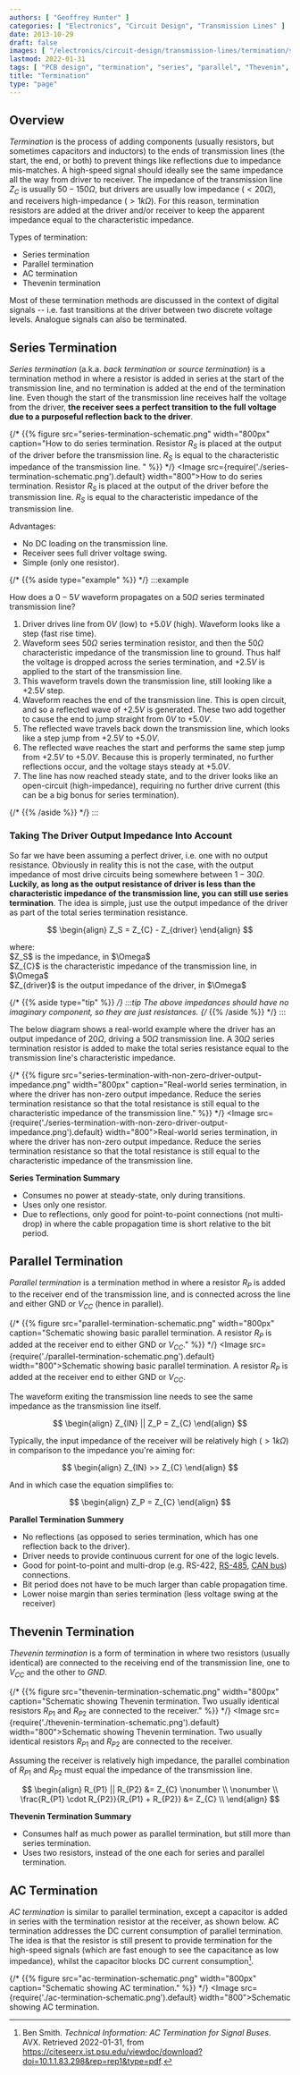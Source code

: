 ```yaml
---
authors: [ "Geoffrey Hunter" ]
categories: [ "Electronics", "Circuit Design", "Transmission Lines" ]
date: 2013-10-29
draft: false
images: [ "/electronics/circuit-design/transmission-lines/termination/series-termination-schematic.png" ]
lastmod: 2022-01-31
tags: [ "PCB design", "termination", "series", "parallel", "Thevenin", "AC", "impedance", "characteristic", "reflections", "RF" ]
title: "Termination"
type: "page"
---
```


<WarningIsNotes />

## Overview

_Termination_ is the process of adding components (usually resistors, but sometimes capacitors and inductors) to the ends of transmission lines (the start, the end, or both) to prevent things like reflections due to impedance mis-matches. A high-speed signal should ideally see the same impedance all the way from driver to receiver. The impedance of the transmission line $Z_C$ is usually $50-150\Omega$, but drivers are usually low impedance ($<20\Omega$), and receivers high-impedance ($>1k\Omega$). For this reason, termination resistors are added at the driver and/or receiver to keep the apparent impedance equal to the characteristic impedance.

Types of termination:

* Series termination
* Parallel termination
* AC termination
* Thevenin termination

Most of these termination methods are discussed in the context of digital signals -- i.e. fast transitions at the driver between two discrete voltage levels. Analogue signals can also be terminated.

## Series Termination

_Series termination_ (a.k.a. _back termination_ or _source termination_) is a termination method in where a resistor is added in series at the start of the transmission line, and no termination is added at the end of the termination line. Even though the start of the transmission line receives half the voltage from the driver, **the receiver sees a perfect transition to the full voltage due to a purposeful reflection back to the driver**. 

{/* {{% figure src="series-termination-schematic.png" width="800px" caption="How to do series termination. Resistor $R_S$ is placed at the output of the driver before the transmission line. $R_S$ is equal to the characteristic impedance of the transmission line. " %}} */}
<Image src={require('./series-termination-schematic.png').default} width="800">How to do series termination. Resistor $R_S$ is placed at the output of the driver before the transmission line. $R_S$ is equal to the characteristic impedance of the transmission line.</Image>

Advantages:

* No DC loading on the transmission line.
* Receiver sees full driver voltage swing.
* Simple (only one resistor).

{/* {{% aside type="example" %}} */}
:::example

How does a $0-5V$ waveform propagates on a $50\Omega$ series terminated transmission line?

1. Driver drives line from $0V$ (low) to $+5.0V$ (high). Waveform looks like a step (fast rise time).
1. Waveform sees $50\Omega$ series termination resistor, and then the $50\Omega$ characteristic impedance of the transmission line to ground. Thus half the voltage is dropped across the series termination, and $+2.5V$ is applied to the start of the transmission line.
1. This waveform travels down the transmission line, still looking like a $+2.5V$ step.
1. Waveform reaches the end of the transmission line. This is open circuit, and so a reflected wave of $+2.5V$ is generated. These two add together to cause the end to jump straight from $0V$ to $+5.0V$.
1. The reflected wave travels back down the transmission line, which looks like a step jump from $+2.5V$ to $+5.0V$.
1. The reflected wave reaches the start and performs the same step jump from $+2.5V$ to $+5.0V$. Because this is properly terminated, no further reflections occur, and the voltage stays steady at $+5.0V$.
1. The line has now reached steady state, and to the driver looks like an open-circuit (high-impedance), requiring no further drive current (this can be a big bonus for series termination).

{/* {{% /aside %}} */}
:::

### Taking The Driver Output Impedance Into Account

So far we have been assuming a perfect driver, i.e. one with no output resistance. Obviously in reality this is not the case, with the output impedance of most drive circuits being somewhere between $1-30\Omega$. **Luckily, as long as the output resistance of driver is less than the characteristic impedance of the transmission line, you can still use series termination**. The idea is simple, just use the output impedance of the driver as part of the total series termination resistance.

$$
\begin{align}
Z_S = Z_{C} - Z_{driver}
\end{align}
$$

<p className="centered">where:<br/>
$Z_S$ is the impedance, in $\Omega$<br/>
$Z_{C}$ is the characteristic impedance of the transmission line, in $\Omega$<br/>
$Z_{driver}$ is the output impedance of the driver, in $\Omega$<br/></p>

{/* {{% aside type="tip" %}} */}
:::tip
The above impedances should have no imaginary component, so they are just resistances.
{/* {{% /aside %}} */}
:::

The below diagram shows a real-world example where the driver has an output impedance of $20\Omega$, driving a $50\Omega$ transmission line. A $30\Omega$ series termination resistor is added to make the total series resistance equal to the transmission line's characteristic impedance.

{/* {{% figure src="series-termination-with-non-zero-driver-output-impedance.png" width="800px" caption="Real-world series termination, in where the driver has non-zero output impedance. Reduce the series termination resistance so that the total resistance is still equal to the characteristic impedance of the transmission line." %}} */}
<Image src={require('./series-termination-with-non-zero-driver-output-impedance.png').default} width="800">Real-world series termination, in where the driver has non-zero output impedance. Reduce the series termination resistance so that the total resistance is still equal to the characteristic impedance of the transmission line.</Image>

**Series Termination Summary**

* Consumes no power at steady-state, only during transitions.
* Uses only one resistor.
* Due to reflections, only good for point-to-point connections (not multi-drop) in where the cable propagation time is short relative to the bit period.

## Parallel Termination

_Parallel termination_ is a termination method in where a resistor $R_P$ is added to the receiver end of the transmission line, and is connected across the line and either GND or $V_{CC}$ (hence in parallel).

{/* {{% figure src="parallel-termination-schematic.png" width="800px" caption="Schematic showing basic parallel termination. A resistor $R_P$ is added at the receiver end to either GND or $V_{CC}$." %}} */}
<Image src={require('./parallel-termination-schematic.png').default} width="800">Schematic showing basic parallel termination. A resistor $R_P$ is added at the receiver end to either GND or $V_{CC}$.</Image>

The waveform exiting the transmission line needs to see the same impedance as the transmission line itself.

$$
\begin{align}
Z_{IN} || Z_P = Z_{C}
\end{align}
$$

Typically, the input impedance of the receiver will be relatively high ($>1k\Omega$) in comparison to the impedance you're aiming for:

$$
\begin{align}
Z_{IN} >> Z_{C}
\end{align}
$$

And in which case the equation simplifies to:

$$
\begin{align}
Z_P = Z_{C}
\end{align}
$$

**Parallel Termination Summery**

* No reflections (as opposed to series termination, which has one reflection back to the driver).
* Driver needs to provide continuous current for one of the logic levels.
* Good for point-to-point and multi-drop (e.g. RS-422, [RS-485](/electronics/communication-protocols/rs-485-protocol/), [CAN bus](/electronics/communication-protocols/can-protocol/)) connections.
* Bit period does not have to be much larger than cable propagation time.
* Lower noise margin than series termination (less voltage swing at the receiver)

## Thevenin Termination

_Thevenin termination_ is a form of termination in where two resistors (usually identical) are connected to the receiving end of the transmission line, one to $V_{CC}$ and the other to $GND$. 

{/* {{% figure src="thevenin-termination-schematic.png" width="800px" caption="Schematic showing Thevenin termination. Two usually identical resistors $R_{P1}$ and $R_{P2}$ are connected to the receiver." %}} */}
<Image src={require('./thevenin-termination-schematic.png').default} width="800">Schematic showing Thevenin termination. Two usually identical resistors $R_{P1}$ and $R_{P2}$ are connected to the receiver.</Image>

Assuming the receiver is relatively high impedance, the parallel combination of $R_{P1}$ and $R_{P2}$ must equal the impedance of the transmission line.

$$
\begin{align}
R_{P1} || R_{P2} &= Z_{C} \nonumber \\
\nonumber \\
\frac{R_{P1} \cdot R_{P2}}{R_{P1} + R_{P2}} &= Z_{C} \\
\end{align}
$$

**Thevenin Termination Summary**

* Consumes half as much power as parallel termination, but still more than series termination.
* Uses two resistors, instead of the one each for series and parallel termination.

## AC Termination

_AC termination_ is similar to parallel termination, except a capacitor is added in series with the termination resistor at the receiver, as shown below. AC termination addresses the DC current consumption of parallel termination. The idea is that the resistor is still present to provide termination for the high-speed signals (which are fast enough to see the capacitance as low impedance), whilst the capacitor blocks DC current consumption[^bib-avx-ac-term].

{/* {{% figure src="ac-termination-schematic.png" width="800px" caption="Schematic showing AC termination." %}} */}
<Image src={require('./ac-termination-schematic.png').default} width="800">Schematic showing AC termination.</Image>

[^bib-avx-ac-term]: Ben Smith. _Technical Information: AC Termination for Signal Buses_. AVX. Retrieved 2022-01-31, from https://citeseerx.ist.psu.edu/viewdoc/download?doi=10.1.1.83.298&rep=rep1&type=pdf.
